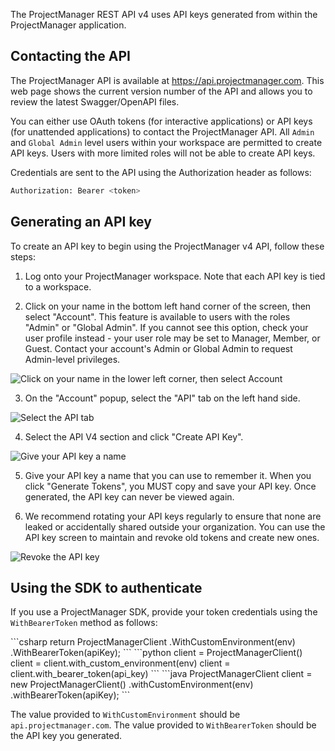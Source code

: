 The ProjectManager REST API v4 uses API keys generated from within the ProjectManager application.

## Contacting the API

The ProjectManager API is available at https://api.projectmanager.com.  This web page shows the current version number of the API and allows you to review the latest Swagger/OpenAPI files.

You can either use OAuth tokens (for interactive applications) or API keys (for unattended applications) to contact the ProjectManager API.  All `Admin` and `Global Admin` level users within your workspace are permitted to create API keys.  Users with more limited roles will not be able to create API keys.

Credentials are sent to the API using the Authorization header as follows:

```bash
Authorization: Bearer <token>
```

## Generating an API key

To create an API key to begin using the ProjectManager v4 API, follow these steps:

1. Log onto your ProjectManager workspace. Note that each API key is tied to a workspace.

2. Click on your name in the bottom left hand corner of the screen, then select "Account". This feature is available to users with the roles "Admin" or "Global Admin".  If you cannot see this option, check your user profile instead - your user role may be set to Manager, Member, or Guest.  Contact your account's Admin or Global Admin to request Admin-level privileges.

![Click on your name in the lower left corner, then select Account](https://fern-image-hosting.s3.amazonaws.com/projectmanager/account-menu.png)

3. On the "Account" popup, select the "API" tab on the left hand side. 

![Select the API tab](https://fern-image-hosting.s3.amazonaws.com/projectmanager/account-dialog.png)

4. Select the API V4 section and click "Create API Key". 

![Give your API key a name](https://fern-image-hosting.s3.amazonaws.com/projectmanager/create-api-key-dialog.png)

5. Give your API key a name that you can use to remember it. When you click "Generate Tokens", you MUST copy and save your API key. Once generated, the API key can never be viewed again.

6. We recommend rotating your API keys regularly to ensure that none are leaked or accidentally shared outside your organization. You can use the API key screen to maintain and revoke old tokens and create new ones. 

![Revoke the API key](https://fern-image-hosting.s3.amazonaws.com/projectmanager/revoke-api-key.png)

## Using the SDK to authenticate

If you use a ProjectManager SDK, provide your token credentials using the `WithBearerToken` method as follows:

<CodeBlocks>
    <CodeBlock title="C#">
    ```csharp
    return ProjectManagerClient
        .WithCustomEnvironment(env)
        .WithBearerToken(apiKey);
    ```
    </CodeBlock>
    <CodeBlock title="Python">
    ```python
    client = ProjectManagerClient()
    client = client.with_custom_environment(env)
    client = client.with_bearer_token(api_key)
    ```
    </CodeBlock>
    <CodeBlock title="Java">
    ```java
    ProjectManagerClient client = new ProjectManagerClient()
        .withCustomEnvironment(env)
        .withBearerToken(apiKey);
    ```
    </CodeBlock>
</CodeBlocks>

The value provided to `WithCustomEnvironment` should be `api.projectmanager.com`.
The value provided to `WithBearerToken` should be the API key you generated.